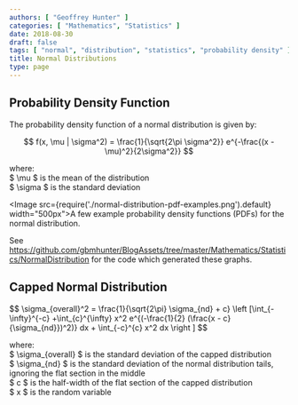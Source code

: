 ```yaml
---
authors: [ "Geoffrey Hunter" ]
categories: [ "Mathematics", "Statistics" ]
date: 2018-08-30
draft: false
tags: [ "normal", "distribution", "statistics", "probability density" ]
title: Normal Distributions
type: page
---
```


<h2>Probability Density Function</h2>

<p>The probability density function of a normal distribution is given by:</p>

$$ f(x, \mu | \sigma^2) = \frac{1}{\sqrt{2\pi \sigma^2}} e^{-\frac{(x - \mu)^2}{2\sigma^2}} $$

<p className="centered">where:<br/>
$ \mu $ is the mean of the distribution<br/>
$ \sigma $ is the standard deviation<br/></p>

<Image src={require('./normal-distribution-pdf-examples.png').default} width="500px">A few example probability density functions (PDFs) for the normal distribution.</Image>

<p>See <a href="https://github.com/gbmhunter/BlogAssets/tree/master/Mathematics/Statistics/NormalDistribution">https://github.com/gbmhunter/BlogAssets/tree/master/Mathematics/Statistics/NormalDistribution</a> for the code which generated these graphs.</p>

<h2>Capped Normal Distribution</h2>

<p>
$$ \sigma_{overall}^2 = \frac{1}{\sqrt{2\pi} \sigma_{nd} + c} \left [\int_{-\infty}^{-c} +\int_{c}^{\infty} x^2 e^{(-\frac{1}{2} (\frac{x - c}{\sigma_{nd}})^2)} dx + \int_{-c}^{c} x^2 dx \right ] $$
</p>

<p className="centered">where:<br/>
$ \sigma_{overall} $ is the standard deviation of the capped distribution<br/>
$ \sigma_{nd} $ is the standard deviation of the normal distribution tails, ignoring the flat section in the middle<br/>
$ c $ is the half-width of the flat section of the capped distribution<br/>
$ x $ is the random variable<br/></p>